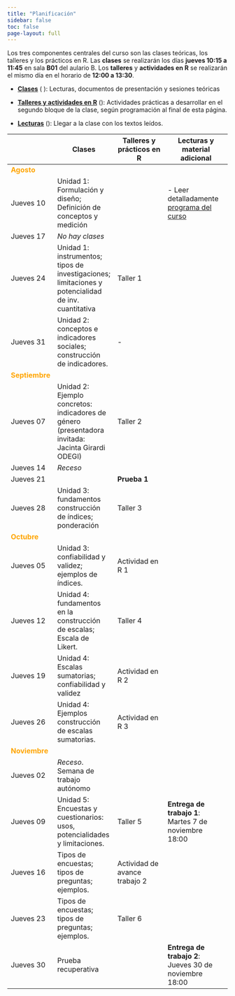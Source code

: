 ```yaml
---
title: "Planificación"
sidebar: false
toc: false
page-layout: full
---
```


Los tres componentes centrales del curso son las clases teóricas, los talleres y los prácticos en R. Las **clases** se realizarán los días **jueves 10:15 a 11:45** en sala **B01** del aulario B. Los **talleres** y **actividades en R** se realizarán el mismo día en el horario de **12:00 a 13:30**.


- [**Clases**]() (<i class="fas fa-chalkboard-teacher"></i> ): Lecturas, documentos de presentación y sesiones teóricas

- [**Talleres y actividades en R**]() (<i class="fas fa-user-edit"></i>): Actividades prácticas a desarrollar en el segundo bloque de la clase, según programación al final de esta página.

- [**Lecturas**]() (<i class="fas fa-book-reader"></i>): Llegar a la clase con los textos leídos.



| |<i class="fas fa-chalkboard-teacher"></i>  Clases  |  <i class="fas fa-user-edit"></i>  Talleres y prácticos en R | <i class="fas fa-book-reader"></i> Lecturas y material adicional
-----|----|-----------|-----------
<font color="orange"> **Agosto** </font> |   |   |
Jueves 10 | Unidad 1: Formulación y diseño; Definición de conceptos y medición|  | - Leer detalladamente [programa del curso](syllabus.html)
Jueves 17 | *No hay clases* | | 
Jueves 24 | Unidad 1: instrumentos; tipos de investigaciones; limitaciones y potencialidad de inv. cuantitativa  | Taller 1 | 
Jueves 31 | Unidad 2: conceptos e indicadores sociales; construcción de indicadores.  | -  | 
<font color="orange"> **Septiembre** </font> |   |   |
Jueves 07 | Unidad 2: Ejemplo concretos: indicadores de género (presentadora invitada: Jacinta Girardi ODEGI) | Taller 2  |
Jueves 14 | *Receso*  |   |
Jueves 21 |   | **Prueba 1**  |  |
Jueves 28 | Unidad 3: fundamentos construcción de índices; ponderación | Taller 3  |
<font color="orange"> **Octubre** </font> |   |   |
Jueves 05 | Unidad 3: confiabilidad y validez; ejemplos de índices.  | Actividad en R 1 |
Jueves 12 | Unidad 4: fundamentos en la construcción de escalas; Escala de Likert. | Taller 4  | 
Jueves 19 | Unidad 4: Escalas sumatorias; confiabilidad y validez | Actividad en R 2  | 
Jueves 26 | Unidad 4: Ejemplos construcción de escalas sumatorias. | Actividad en R 3  |
<font color="orange"> **Noviembre** </font> |   |   |
Jueves 02 | *Receso*. Semana de trabajo autónomo | |  |
Jueves 09 | Unidad 5: Encuestas y cuestionarios: usos, potencialidades y limitaciones.  | Taller 5  | **Entrega de trabajo 1**: Martes 7 de noviembre 18:00
Jueves 16 | Tipos de encuestas; tipos de preguntas; ejemplos.  | Actividad de avance trabajo 2  | 
Jueves 23 | Tipos de encuestas; tipos de preguntas; ejemplos.  |  Taller 6 | 
Jueves 30 | Prueba recuperativa   |   | **Entrega de trabajo 2**: Jueves 30 de noviembre 18:00

